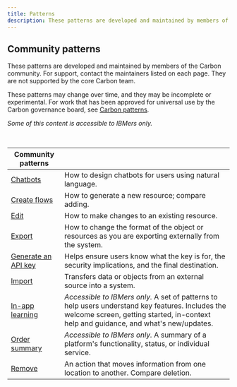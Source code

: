 ```yaml
---
title: Patterns
description: These patterns are developed and maintained by members of the Carbon community.
---
```


## Community patterns

These patterns are developed and maintained by members of the Carbon community. For support, contact the maintainers listed on each page. They are not supported by the core Carbon team.

These patterns may change over time, and they may be incomplete or experimental. For work that has been approved for universal use by the Carbon governance board, see [Carbon patterns](/patterns/overview).

_Some of this content is accessible to IBMers only._

<br />

| Community patterns                                                                                                            |                                                                                                                                                                                           |
| ----------------------------------------------------------------------------------------------------------------------------- | ----------------------------------------------------------------------------------------------------------------------------------------------------------------------------------------- |
| [Chatbots](/community/patterns/chatbot/overview)                                                                              | How to design chatbots for users using natural language.                                                                                                                                  |
| [Create flows](/community/patterns/create-flows)                                                                              | How to generate a new resource; compare adding.                                                                                                                                           |
| [Edit](/community/patterns/edit-pattern)                                                                                      | How to make changes to an existing resource.                                                                                                                                              |
| [Export](/community/patterns/export-pattern)                                                                                  | How to change the format of the object or resources as you are exporting externally from the system.                                                                                      |
| [Generate an API key](/community/patterns/generate-an-api-key)                                                                | Helps ensure users know what the key is for, the security implications, and the final destination.                                                                                        |
| [Import](/community/patterns/import-pattern)                                                                                  | Transfers data or objects from an external source into a system.                                                                                                                          |
| [In-app learning](https://pages.github.ibm.com/watson-health/docs/guidelines/content-design/using-the-adoption-patterns.html) | _Accessible to IBMers only._ A set of patterns to help users understand key features. Includes the welcome screen, getting started, in-context help and guidance, and what's new/updates. |
| [Order summary](https://pages.github.ibm.com/CDAI-design/CDAI-design-website/patterns/order-summary/usage)                    | _Accessible to IBMers only._ A summary of a platform's functionality, status, or individual service.                                                                                      |
| [Remove](/community/patterns/remove-pattern)                                                                                  | An action that moves information from one location to another. Compare deletion.                                                                                                          |
